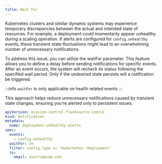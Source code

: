 ```yaml
---
title: Wait For
---
```


Kubernetes clusters and similar dynamic systems may experience temporary discrepancies between the actual and intended state of resources. 
For example, a deployment could momentarily appear unhealthy during a scaling operation.
If alerts are configured for `config.unhealthy` events, these transient state fluctuations might lead to an overwhelming number of unnecessary notifications.

To address this issue, you can utilize the waitFor parameter.
This feature allows you to define a delay before sending notifications for specific events.
After an event occurs, the system will recheck its status following the specified wait period. Only if the undesired state persists will a notification be triggered.

:::info
`waitFor` is only applicable on health related events
:::

This approach helps reduce unnecessary notifications caused by transient state changes, ensuring you're alerted only to persistent issues.


```yaml title='notify-unhealthy-deployments.yaml' {8}
apiVersion: mission-control.flanksource.com/v1
kind: Notification
metadata:
  name: deployment-unhealthy-alerts
spec:
  events:
    - config.unhealthy
  waitFor: 2m
  filter: config.type == 'Kubernetes::Deployment'
  to:
    email: alerts@acme.com
```
